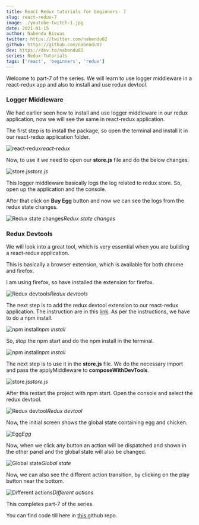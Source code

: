 ```yaml
---
title: React Redux tutorials for beginners- 7
slug: react-redux-7
image: ./youtube-twitch-1.jpg
date: 2021-01-15
author: Nabendu Biswas
twitter: https://twitter.com/nabendu82
github: https://github.com/nabendu82
dev: https://dev.to/nabendu82
series: Redux-Tutorials
tags: ['react', 'beginners', 'redux']
---
```


Welcome to part-7 of the series. We will learn to use logger middleware in a react-redux app and also to install and use redux devtool.

### Logger Middleware

We had earlier seen how to install and use logger middleware in our redux application, now we will see the same in react-redux application.

The first step is to install the package, so open the terminal and install it in our react-redux application folder.

![react-redux](https://ik.imagekit.io/thewebdev/React-redux/7/1_b0t9-hrco6.png)*react-redux*

Now, to use it we need to open our **store.js** file and do the below changes.

![store.js](https://ik.imagekit.io/thewebdev/React-redux/7/2_CHh1QUUKQ.png)*store.js*

This logger middleware basically logs the log related to redux store. So, open up the application and the console.

After that click on **Buy Egg** button and now we can see the logs from the redux state changes.

![Redux state changes](https://ik.imagekit.io/thewebdev/React-redux/7/3_aapJlyy43.png)*Redux state changes*

### Redux Devtools

We will look into a great tool, which is very essential when you are building a react-redux application.

This is basically a browser extension, which is available for both chrome and firefox.

I am using firefox, so have installed the extension for firefox.

![Redux devtools](https://ik.imagekit.io/thewebdev/React-redux/7/4_n0oqTUm_IY.png)*Redux devtools*

The next step is to add the redux devtool extension to our react-redux application. The instruction are in this [link](https://github.com/zalmoxisus/redux-devtools-extension). As per the instructions, we have to do a npm install.

![npm install](https://ik.imagekit.io/thewebdev/React-redux/7/5_89gWnlgMxn.png)*npm install*

So, stop the npm start and do the npm install in the terminal.

![npm install](https://ik.imagekit.io/thewebdev/React-redux/7/6_-P3wuvZw5.png)*npm install*

The next step is to use it in the **store.js** file. We do the necessary import and pass the applyMiddleware to **composeWithDevTools**.

![store.js](https://ik.imagekit.io/thewebdev/React-redux/7/7_qOJo6zXSDQ.png)*store.js*

After this restart the project with npm start. Open the console and select the redux devtool.

![Redux devtool](https://ik.imagekit.io/thewebdev/React-redux/7/8_gcP3ny72KQ.png)*Redux devtool*

Now, the initial screen shows the global state containing egg and chicken.

![Egg](https://ik.imagekit.io/thewebdev/React-redux/7/9_mwJZYziNDV.png)*Egg*

Now, when we click any button an action will be dispatched and shown in the other panel and the global state will also be changed.

![Global state](https://ik.imagekit.io/thewebdev/React-redux/7/10_AxyEHXIEh.png)*Global state*

Now, we can also see the different action transition, by clicking on the play button near the bottom.

![Different actions](https://ik.imagekit.io/thewebdev/React-redux/7/11_w8dfMrg5i.gif)*Different actions*

This completes part-7 of the series. 

You can find code till here in [this ](https://github.com/nabendu82/react-redux-demo)github repo.

